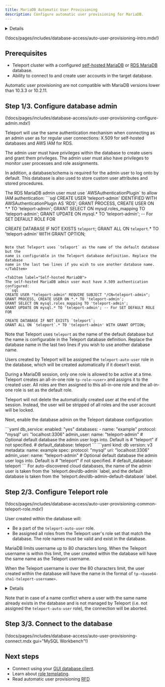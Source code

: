 ```yaml
---
title: MariaDB Automatic User Provisioning 
description: Configure automatic user provisioning for MariaDB.
---
```


<Details
  title="Version warning"
  opened={true}
  scope={["oss", "enterprise"]}
  scopeOnly={true}
  min="14.1"
>
  Automatic user provisioning for MariaDB is available starting from Teleport
  14.1.
</Details>

(!docs/pages/includes/database-access/auto-user-provisioning-intro.mdx!)

## Prerequisites

- Teleport cluster with a configured [self-hosted MariaDB](../guides/mysql-self-hosted.mdx)
  or [RDS MariaDB](../guides/rds.mdx) database.
- Ability to connect to and create user accounts in the target database.

<Admonition type="note" title="Supported versions">
Automatic user provisioning are not compatible with MariaDB versions lower than
10.3.3 or 10.2.11.
</Admonition>

## Step 1/3. Configure database admin

(!docs/pages/includes/database-access/auto-user-provisioning-configure-admin.mdx!)

Teleport will use the same authentication mechanism when connecting as an admin
user as for regular user connections: X.509 for self-hosted databases and AWS
IAM for RDS.

The admin user must have privileges within the database to create users and
grant them privileges. The admin user must also have privileges to monitor user
processes and role assignments.

In addition, a database/schema is required for the admin user to log onto by
default. This database is also used to store custom user attributes and stored
procedures.

<Tabs>
<TabItem label="RDS MariaDB">
The RDS MariaDB admin user must use `AWSAuthenticationPlugin` to allow IAM
authentication:
```sql
CREATE USER 'teleport-admin' IDENTIFIED WITH AWSAuthenticationPlugin AS 'RDS';
GRANT PROCESS, CREATE USER ON *.* TO 'teleport-admin';
GRANT SELECT ON mysql.roles_mapping TO 'teleport-admin';
GRANT UPDATE ON mysql.* TO 'teleport-admin'; -- For SET DEFAULT ROLE FOR

CREATE DATABASE IF NOT EXISTS `teleport`;
GRANT ALL ON `teleport`.* TO 'teleport-admin' WITH GRANT OPTION;
```

Note that Teleport uses `teleport` as the name of the default database but the
name is configurable in the Teleport database definition. Replace the database
name in the last two lines if you wish to use another database name.
</TabItem>

<TabItem label="Self-hosted MariaDB">
The self-hosted MariaDB admin user must have X.509 authentication configured:
```sql
CREATE USER "teleport-admin" REQUIRE SUBJECT "/CN=teleport-admin";
GRANT PROCESS, CREATE USER ON *.* TO 'teleport-admin';
GRANT SELECT ON mysql.roles_mapping TO 'teleport-admin';
GRANT UPDATE ON mysql.* TO 'teleport-admin'; -- For SET DEFAULT ROLE FOR

CREATE DATABASE IF NOT EXISTS `teleport`;
GRANT ALL ON `teleport`.* TO 'teleport-admin' WITH GRANT OPTION;
```

Note that Teleport uses `teleport` as the name of the default database but the
name is configurable in the Teleport database definition. Replace the database
name in the last two lines if you wish to use another database name.
</TabItem>
</Tabs>

Users created by Teleport will be assigned the `teleport-auto-user` role in the
database, which will be created automatically if it doesn't exist.

During a MariaDB session, only one role is allowed to be active at a time.
Teleport creates an all-in-one role `tp-role-<user>` and assigns it to the
created user. All roles are then assigned to this all-in-one role and the
all-in-one role is set as the default role.

Teleport will not delete the automatically created user at the end of the
session. Instead, the user will be stripped of all roles and the user account
will be locked.

Next, enable the database admin on the Teleport database configuration:

<Tabs>
<TabItem label="Static config">
```yaml
db_service:
  enabled: "yes"
  databases:
  - name: "example"
    protocol: "mysql"
    uri: "localhost:3306"
    admin_user:
      name: "teleport-admin"
      # Optional default database the admin user logs into. Default is
      # "teleport" if not specified.
      # default_database: teleport
```
</TabItem>
<TabItem label="Dynamic resource">
```yaml
kind: db
version: v3
metadata:
  name: example
spec:
  protocol: "mysql"
  uri: "localhost:3306"
  admin_user:
    name: "teleport-admin"
    # Optional default database the admin user logs into. Default is
    # "teleport" if not specified.
    # default_database: teleport
```
</TabItem>
</Tabs>

<Admonition type="tip" title="Auto-discovered databases">
For auto-discovered cloud databases, the name of the admin user is taken from
the `teleport.dev/db-admin` label, and the default database is taken from the
`teleport.dev/db-admin-default-database` label.
</Admonition>

## Step 2/3. Configure Teleport role

(!docs/pages/includes/database-access/auto-user-provisioning-common-teleport-role.mdx!)

User created within the database will:

- Be a part of the `teleport-auto-user` role.
- Be assigned all roles from the Teleport user's role set that match the database.
  The role names must be valid and exist in the database.

MariaDB limits username up to 80 characters long. When the Teleport username is
within this limit, the user created within the database will have the same name
as the Teleport username.

When the Teleport username is over the 80 characters limit, the user created
within the database will have the name in the format of
`tp-<base64-sha1-teleport-username>`.

<Details title="Tracking the name mapping">
The original Teleport username will be saved as user attributes within the
databases.

An user-auto-provisioned database session can find its own user attributes by:
```sql
SELECT * FROM teleport.V_user_attributes;
```

Database admins can also search a particular Teleport username by:
```sql
SELECT * FROM teleport.user_attributes WHERE JSON_VALUE(Attributes,"$.user") = "teleport-user-name";
```

In addition, the "hashed" in-database name will be set as `db_user` for
database queries in the Teleport Audit Logs, when the Teleport username is over
32 characters.
</Details>

Note that in case of a name conflict where a user with the same name already
exists in the database and is not managed by Teleport (i.e. not assigned the
`teleport-auto-user` role), the connection will be aborted.

## Step 3/3. Connect to the database

(!docs/pages/includes/database-access/auto-user-provisioning-connect.mdx gui="MySQL Workbench"!)

## Next steps

- Connect using your [GUI database client](../../connect-your-client/gui-clients.mdx).
- Learn about [role templating](../../access-controls/guides/role-templates.mdx#interpolation-rules).
- Read automatic user provisioning [RFD](https://github.com/gravitational/teleport/blob/master/rfd/0113-automatic-database-users.md).

